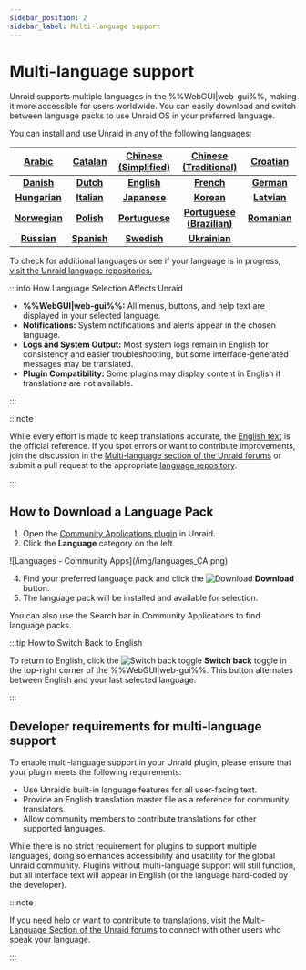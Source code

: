 ```yaml
---
sidebar_position: 2
sidebar_label: Multi-language support
---
```


# Multi-language support

Unraid supports multiple languages in the %%WebGUI|web-gui%%, making it more accessible for users worldwide. You can easily download and switch between language packs to use Unraid OS in your preferred language.

You can install and use Unraid in any of the following languages:

|   **[Arabic](https://github.com/unraid/lang-ar_AR)**  | **[Catalan](https://github.com/unraid/lang-ca_CA)** | **[Chinese (Simplified)](https://github.com/unraid/lang-zh_CN)** |  **[Chinese (Traditional)](https://github.com/unraid/lang-zh_TW)** | **[Croatian](https://github.com/unraid/lang-hr_HR)** |
| :---------------------------------------------------: | :-------------------------------------------------: | :--------------------------------------------------------------: | :----------------------------------------------------------------: | :--------------------------------------------------: |
|   **[Danish](https://github.com/unraid/lang-da_DA)**  |  **[Dutch](https://github.com/unraid/lang-nl_NL)**  |        **[English](https://github.com/unraid/lang-en_US)**       |         **[French](https://github.com/unraid/lang-fr_FR)**         |  **[German](https://github.com/unraid/lang-de_DE)**  |
| **[Hungarian](https://github.com/unraid/lang-hu_HU)** | **[Italian](https://github.com/unraid/lang-it_IT)** |       **[Japanese](https://github.com/unraid/lang-ja_JA)**       |         **[Korean](https://github.com/unraid/lang-ko_KO)**         |  **[Latvian](https://github.com/unraid/lang-lv_LV)** |
| **[Norwegian](https://github.com/unraid/lang-no_NO)** |  **[Polish](https://github.com/unraid/lang-pl_PL)** |      **[Portuguese](https://github.com/unraid/lang-pt_PT)**      | **[Portuguese (Brazilian)](https://github.com/unraid/lang-pt_BR)** | **[Romanian](https://github.com/unraid/lang-ro_RO)** |
|  **[Russian](https://github.com/unraid/lang-ru_RU)**  | **[Spanish](https://github.com/unraid/lang-es_ES)** |        **[Swedish](https://github.com/unraid/lang-sv_SE)**       |        **[Ukrainian](https://github.com/unraid/lang-uk_UA)**       |                                                      |

To check for additional languages or see if your language is in progress, [visit the Unraid language repositories.](https://github.com/unraid/language-templates)

:::info How Language Selection Affects Unraid

- **%%WebGUI|web-gui%%:** All menus, buttons, and help text are displayed in your selected language.
- **Notifications:** System notifications and alerts appear in the chosen language.
- **Logs and System Output:** Most system logs remain in English for consistency and easier troubleshooting, but some interface-generated messages may be translated.
- **Plugin Compatibility:** Some plugins may display content in English if translations are not available.

:::

:::note

While every effort is made to keep translations accurate, the [English text](https://github.com/unraid/lang-en_US) is the official reference. If you spot errors or want to contribute improvements, join the discussion in the [Multi-language section of the Unraid forums](https://forums.unraid.net/forum/75-multi-language-section/) or submit a pull request to the appropriate [language repository](https://github.com/unraid/language-templates).

:::

## How to Download a Language Pack

1. Open the [Community Applications plugin](https://unraid.net/community/apps) in Unraid.
2. Click the **Language** category on the left.

<div style={{ margin: 'auto', maxWidth: '600px', display: 'flex', flexDirection: 'column', alignItems: 'center' }}>
  ![Languages - Community Apps](/img/languages_CA.png)

</div>

4. Find your preferred language pack and click the ![Download](/img/download_button_icon.png) **Download** button.
5. The language pack will be installed and available for selection.

You can also use the Search bar in Community Applications to find language packs.

:::tip How to Switch Back to English

To return to English, click the ![Switch back toggle](/img/switch_toggle_icon.png) **Switch back** toggle in the top-right corner of the %%WebGUI|web-gui%%. This button alternates between English and your last selected language.

:::

## Developer requirements for multi-language support

To enable multi-language support in your Unraid plugin, please ensure that your plugin meets the following requirements:

- Use Unraid’s built-in language features for all user-facing text.
- Provide an English translation master file as a reference for community translators.
- Allow community members to contribute translations for other supported languages.

While there is no strict requirement for plugins to support multiple languages, doing so enhances accessibility and usability for the global Unraid community. Plugins without multi-language support will still function, but all interface text will appear in English (or the language hard-coded by the developer).

:::note

If you need help or want to contribute to translations, visit the [Multi-Language Section of the Unraid forums](https://forums.unraid.net/forum/75-multi-language-section/) to connect with other users who speak your language.

:::
